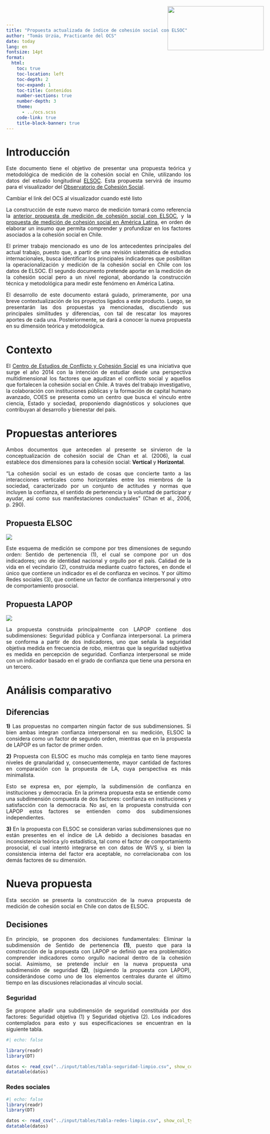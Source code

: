 ```yaml
---
title: "Propuesta actualizada de índice de cohesión social con ELSOC"
author: "Tomás Urzúa, Practicante del OCS"
date: today
lang: en
fontsize: 14pt
format:
  html:
    toc: true
    toc-location: left
    toc-depth: 2
    toc-expand: 1
    toc-title: Contenidos
    number-sections: true
    number-depth: 3
    theme:
      - ../ocs.scss
    code-link: true
    title-block-banner: true 
---
```


<style>
.logo {
    position: absolute;
    top: 20px;
    right: 30px;
}
</style>

<img class="logo" src="ocs-new.jpeg" width="262" height="120">

<div style="text-align: justify">

# Introducción

Este documento tiene el objetivo de presentar una propuesta teórica y metodológica de medición de la cohesión social en Chile, utilizando los datos del estudio longitudinal [ELSOC](https://coes.cl/encuesta-panel/). Esta propuesta servirá de insumo para el visualizador del [Observatorio de Cohesión Social](https://ocs-coes.com/). 

::: {.hidden}
Cambiar el link del OCS al visualizador cuando esté listo
:::

La construcción de este nuevo marco de medición tomará como referencia la [anterior propuesta de medición de cohesión social con ELSOC](https://ocscoes.github.io/cohesion-elsoc/), y la [propuesta de medición de cohesión social en América Latina](https://ocs-coes.com/reportes/posts/2025_reportes_tecnico/), en orden de elaborar un insumo que permita comprender y profundizar en los factores asociados a la cohesión social en Chile. 

El primer trabajo mencionado es uno de los antecedentes principales del actual trabajo, puesto que, a partir de una revisión sistemática de estudios internacionales, busca identificar los principales indicadores que posibilitan la operacionalización y medición de la cohesión social en Chile con los datos de ELSOC. El segundo documento pretende aportar en la medición de la cohesión social pero a un nivel regional, abordando la construcción técnica y metodológica para medir este fenómeno en América Latina. 

El desarrollo de este documento estará guiado, primeramente, por una breve contextualización de los proyectos ligados a este producto. Luego, se presentarán las dos propuestas ya mencionadas, discutiendo sus principales similitudes y diferencias, con tal de rescatar los mayores aportes de cada una. Posteriormente, se dará a conocer la nueva propuesta en su dimensión teórica y metodológica. 

# Contexto 

El [Centro de Estudios de Conflicto y Cohesión Social](https://coes.cl/) es una iniciativa que surge el año 2014 con la intención de estudiar desde una perspectiva multidimensional los factores que agudizan el conflicto social y aquellos que fortalecen la cohesión social en Chile. A través del trabajo investigativo, la colaboración con instituciones públicas y la formación de capital humano avanzado, COES se presenta como un centro que busca el vínculo entre ciencia, Estado y sociedad, proponiendo diagnósticos y soluciones que contribuyan al desarrollo y bienestar del país.
 

# Propuestas anteriores 

Ambos documentos que anteceden al presente se sirvieron de la conceptualización de cohesión social de Chan et al. (2006), la cual establece dos dimensiones para la cohesión social: **Vertical** y **Horizontal**.

“La cohesión social es un estado de cosas que concierte tanto a las interacciones verticales como horizontales entre los miembros de la sociedad, caracterizado por un conjunto de actitudes y normas que incluyen la confianza, el sentido de pertenencia y la voluntad de participar y ayudar, así como sus manifestaciones conductuales” (Chan et al., 2006, p. 290).

## Propuesta ELSOC

![](hor-elsoc.png)

Este esquema de medición se compone por tres dimensiones de segundo orden: Sentido de pertenencia (1), el cual se compone por un dos indicadores; uno de identidad nacional y orgullo por el país. Calidad de la vida en el vecindario (2), construida mediante cuatro factores, en donde el único que contiene un indicador es el de confianza en vecinos. Y por último Redes sociales (3), que contiene un factor de confianza interpersonal y otro de comportamiento prosocial. 

## Propuesta LAPOP

![](hor-la.png)

La propuesta construida principalmente con LAPOP contiene dos subdimensiones: Seguridad pública y Confianza interpersonal. La primera se conforma a partir de dos indicadores, uno que señala la seguridad objetiva medida en frecuencia de robo, mientras que la seguridad subjetiva es medida en percepción de seguridad. Confianza interpersonal se mide con un indicador basado en el grado de confianza que tiene una persona en un tercero. 

# Análisis comparativo

## Diferencias

**1)** Las propuestas no comparten ningún factor de sus subdimensiones. Si bien ambas integran confianza interpersonal en su medición, ELSOC la considera como un factor de segundo orden, mientras que en la propuesta de LAPOP es un factor de primer orden. 

**2)** Propuesta con ELSOC es mucho más compleja en tanto tiene mayores niveles de granularidad y, consecuentemente, mayor cantidad de factores en comparación con la propuesta de LA, cuya perspectiva es más minimalista. 

Esto se expresa en, por ejemplo, la subdimensión de confianza en instituciones y democracia. En la primera propuesta esta se entiende como una subdimensión compuesta de dos factores: confianza en instituciones y satisfacción con la democracia. No así, en la propuesta construida con LAPOP estos factores se entienden como dos subdimensiones independientes. 

**3)** En la propuesta con ELSOC se consideran varias subdimensiones que no están presentes en el índice de LA debido a decisiones basadas en inconsistencia teórica y/o estadística, tal como el factor de comportamiento prosocial, el cual intentó integrarse en con datos de WVS y, si bien la consistencia interna del factor era aceptable, no correlacionaba con los demás factores de su dimensión. 

# Nueva propuesta

Esta sección se presenta la construcción de la nueva propuesta de medición de cohesión social en Chile con datos de ELSOC. 

## Decisiones

En principio, se proponen dos decisiones fundamentales: Eliminar la subdimensión de Sentido de pertenencia **(1)**, puesto que para la construcción de la propuesta con LAPOP se definió que era problemático comprender indicadores como orgullo nacional dentro de la cohesión social. Asimismo, se pretende incluir en la nueva propuesta una subdimensión de seguridad **(2)**, (siguiendo la propuesta con LAPOP), considerándose como uno de los elementos centrales durante el último tiempo en las discusiones relacionadas al vínculo social. 

### Seguridad

Se propone añadir una subdimensión de seguridad constituida por dos factores: Seguridad objetiva (1) y Seguridad objetiva (2). Los indicadores contemplados para esto y sus especificaciones se encuentran en la siguiente tabla. 

```r
#| echo: false 

library(readr)
library(DT)

datos <- read_csv("../input/tables/tabla-seguridad-limpio.csv", show_col_types = FALSE)
datatable(datos)
```

### Redes sociales

```r
#| echo: false 
library(readr)
library(DT)

datos <- read_csv("../input/tables/tabla-redes-limpio.csv", show_col_types = FALSE)
datatable(datos)
```

